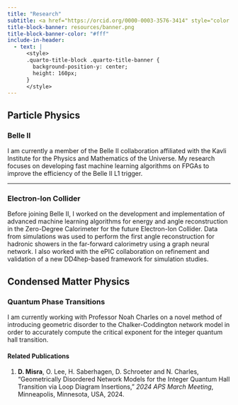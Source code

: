 ```yaml
---
title: "Research"
subtitle: <a href="https://orcid.org/0000-0003-3576-3414" style="color:#fff;">ORCID {{< iconify academicons orcid >}}</a>
title-block-banner: resources/banner.png
title-block-banner-color: "#fff"
include-in-header:
  - text: |
      <style>
      .quarto-title-block .quarto-title-banner {
        background-position-y: center;
        height: 160px;
      }
      </style>
---
```

## Particle Physics
### Belle II

I am currently a member of the Belle II collaboration affiliated with the Kavli Institute for the Physics and Mathematics of the Universe. My research focuses on developing fast machine learning algorithms on FPGAs to improve the efficiency of the Belle II L1 trigger. 

___

### Electron-Ion Collider

Before joining Belle II, I worked on the development and implementation of advanced machine learning algorithms for energy and angle reconstruction in the Zero-Degree Calorimeter for the future Electron-Ion Collider. Data from simulations was used to perform the first angle reconstruction for hadronic showers in the far-forward calorimetry using a graph neural network. I also worked with the <a href="https://www.bnl.gov/eic/epic.php" style="text-decoration:none">ePIC</a> collaboration on refinement and validation of a new DD4hep-based framework for simulation studies.

## Condensed Matter Physics
### Quantum Phase Transitions

I am currently working with Professor <a href="https://www.reed.edu/physics/faculty/" style="text-decoration: none">Noah Charles</a> on a novel method of introducing geometric disorder to the Chalker-Coddington network model in order to accurately compute the critical exponent for the integer quantum hall transition. 

#### Related Publications
1. __D. Misra__, O. Lee, H. Saberhagen, D. Schroeter and N. Charles, "Geometrically Disordered Network Models for the Integer Quantum Hall Transition via Loop Diagram Insertions," _2024 APS March Meeting_, Minneapolis, Minnesota, USA, 2024.